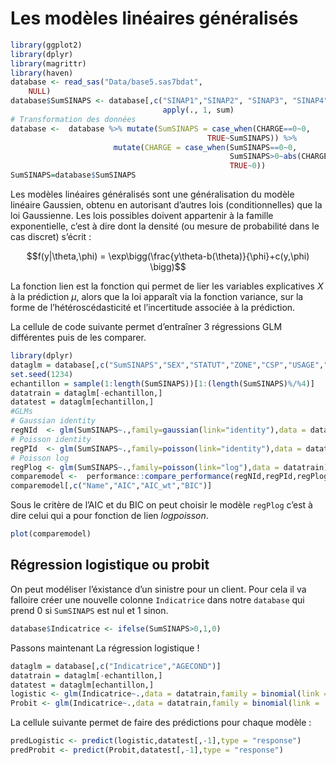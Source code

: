 # Les modèles linéaires généralisés
```r
library(ggplot2)
library(dplyr)
library(magrittr)
library(haven)
database <- read_sas("Data/base5.sas7bdat", 
    NULL)
database$SumSINAPS <- database[,c("SINAP1","SINAP2", "SINAP3", "SINAP4" ,"SINAP5", "SINAP6")]%>%
                                  apply(., 1, sum)
# Transformation des données
database <-  database %>% mutate(SumSINAPS = case_when(CHARGE==0~0,
                                            TRUE~SumSINAPS)) %>% 
                       mutate(CHARGE = case_when(SumSINAPS==0~0,
                                                 SumSINAPS>0~abs(CHARGE),
                                                 TRUE~0))
SumSINAPS=database$SumSINAPS
```


Les modèles linéaires généralisés sont une généralisation du modèle linéaire Gaussien, obtenu en autorisant d'autres lois (conditionnelles) que la loi Gaussienne. Les lois possibles doivent appartenir à la famille exponentielle, c'est à dire dont la densité (ou mesure de probabilité dans le cas discret) s'écrit :\

$$f(y|\theta,\phi) = \exp\bigg(\frac{y\theta-b(\theta)}{\phi}+c(y,\phi) \bigg)$$

La fonction lien est la fonction qui permet de lier les variables explicatives $X$ à la prédiction $\mu$, alors que la loi apparaît via la fonction variance, sur la forme de l'hétéroscédasticité et l'incertitude associée à la prédiction.

La cellule de code suivante permet d’entraîner 3 régressions GLM différentes puis de les comparer.\

```r
library(dplyr)
dataglm = database[,c("SumSINAPS","SEX","STATUT","ZONE","CSP","USAGE","AGECOND")]
set.seed(1234)
echantillon = sample(1:length(SumSINAPS))[1:(length(SumSINAPS)%/%4)]
datatrain = dataglm[-echantillon,]
datatest = dataglm[echantillon,]
#GLMs
# Gaussian identity
regNId  <- glm(SumSINAPS~.,family=gaussian(link="identity"),data = datatrain)
# Poisson identity
regPId  <- glm(SumSINAPS~.,family=poisson(link="identity"),data = datatrain)
# Poisson log
regPlog <- glm(SumSINAPS~.,family=poisson(link="log"),data = datatrain)
comparemodel <-  performance::compare_performance(regNId,regPId,regPlog)
comparemodel[,c("Name","AIC","AIC_wt","BIC")]
```

Sous le critère de l'AIC et du BIC on peut choisir le modèle `regPlog` c'est à dire celui qui a pour fonction de lien _logpoisson_.\
```r
plot(comparemodel)
```


## Régression logistique ou probit{-}

On peut modéliser l'éxistance d'un sinistre pour un client. Pour cela il va falloire créer une nouvelle colonne `Indicatrice` dans notre `database` qui prend 0 si `SumSINAPS` est nul et 1 sinon.

```r
database$Indicatrice <- ifelse(SumSINAPS>0,1,0)
```

Passons maintenant La régression logistique !

```r
dataglm = database[,c("Indicatrice","AGECOND")]
datatrain = dataglm[-echantillon,]
datatest = dataglm[echantillon,]
logistic <- glm(Indicatrice~.,data = datatrain,family = binomial(link = 'logit'))
Probit <- glm(Indicatrice~.,data = datatrain,family = binomial(link = 'probit'))
```

La cellule suivante permet de faire des prédictions pour chaque modèle :

```r
predLogistic <- predict(logistic,datatest[,-1],type = "response")
predProbit <- predict(Probit,datatest[,-1],type = "response")
```
